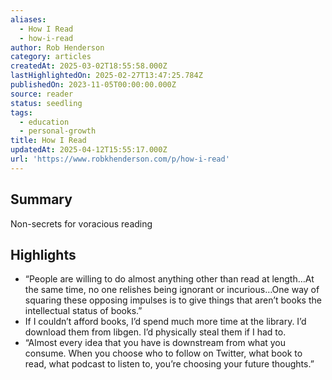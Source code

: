 ```yaml
---
aliases:
  - How I Read
  - how-i-read
author: Rob Henderson
category: articles
createdAt: 2025-03-02T18:55:58.000Z
lastHighlightedOn: 2025-02-27T13:47:25.784Z
publishedOn: 2023-11-05T00:00:00.000Z
source: reader
status: seedling
tags:
  - education
  - personal-growth
title: How I Read
updatedAt: 2025-04-12T15:55:17.000Z
url: 'https://www.robkhenderson.com/p/how-i-read'
---
```

## Summary

Non-secrets for voracious reading

## Highlights

- “People are willing to do almost anything other than read at length…At the same time, no one relishes being ignorant or incurious…One way of squaring these opposing impulses is to give things that aren’t books the intellectual status of books.”
- If I couldn’t afford books, I’d spend much more time at the library. I’d download them from libgen. I’d physically steal them if I had to.
- “Almost every idea that you have is downstream from what you consume. When you choose who to follow on Twitter, what book to read, what podcast to listen to, you’re choosing your future thoughts.”
